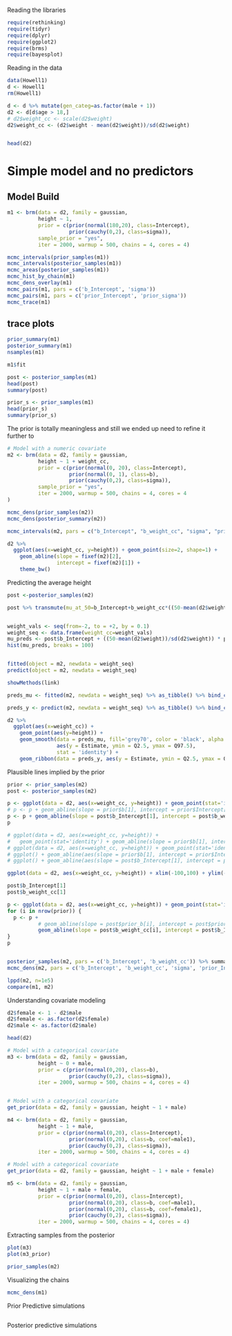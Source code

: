 Reading the libraries
```r
require(rethinking)
require(tidyr)
require(dplyr)
require(ggplot2)
require(brms)
require(bayesplot)

```

Reading in the data

```r

data(Howell1)
d <- Howell1
rm(Howell1)

d <- d %>% mutate(gen_categ=as.factor(male + 1))
d2 <- d[d$age > 18,]
# d2$weight_cc <- scale(d2$weight)
d2$weight_cc <- (d2$weight - mean(d2$weight))/sd(d2$weight)


head(d2)
```

# Simple model and no predictors

## Model Build
```r

m1 <- brm(data = d2, family = gaussian,
          height ~ 1,
          prior = c(prior(normal(180,20), class=Intercept),
                    prior(cauchy(0,2), class=sigma)),
          sample_prior = "yes",
          iter = 2000, warmup = 500, chains = 4, cores = 4)

```

```r
mcmc_intervals(prior_samples(m1))
mcmc_intervals(posterior_samples(m1))
mcmc_areas(posterior_samples(m1))
mcmc_hist_by_chain(m1)
mcmc_dens_overlay(m1)
mcmc_pairs(m1, pars = c('b_Intercept', 'sigma'))
mcmc_pairs(m1, pars = c('prior_Intercept', 'prior_sigma'))
mcmc_trace(m1)
```

## trace plots

```r

prior_summary(m1)
posterior_summary(m1)
nsamples(m1)

m1$fit
```

```r

post <- posterior_samples(m1)
head(post)
summary(post)

prior_s <- prior_samples(m1)
head(prior_s)
summary(prior_s)

```



The prior is totally meaningless and still we ended up  need to refine it further to 

```r
# Model with a numeric covariate
m2 <- brm(data = d2, family = gaussian,
          height ~ 1 + weight_cc,
          prior = c(prior(normal(0, 20), class=Intercept),
                    prior(normal(0, 1), class=b),
                    prior(cauchy(0,2), class=sigma)),
          sample_prior = "yes",
          iter = 2000, warmup = 500, chains = 4, cores = 4
)
```

```r
mcmc_dens(prior_samples(m2))
mcmc_dens(posterior_summary(m2))

mcmc_intervals(m2, pars = c("b_Intercept", "b_weight_cc", "sigma", "prior_Intercept", "prior_b", "prior_sigma"))

```

```r


d2 %>%
  ggplot(aes(x=weight_cc, y=height)) + geom_point(size=2, shape=1) +
    geom_abline(slope = fixef(m2)[2],
                intercept = fixef(m2)[1]) +
    theme_bw()

```

Predicting the average height

```r

post <-posterior_samples(m2)

post %>% transmute(mu_at_50=b_Intercept+b_weight_cc*((50-mean(d2$weight))/sd(d2$weight)))


weight_vals <- seq(from=-2, to = +2, by = 0.1)
weight_seq <- data.frame(weight_cc=weight_vals)
mu_preds <- post$b_Intercept + ((50-mean(d2$weight))/sd(d2$weight)) * post$b_weight_cc
hist(mu_preds, breaks = 100)


fitted(object = m2, newdata = weight_seq)
predict(object = m2, newdata = weight_seq)

showMethods(link)
```

```r

preds_mu <- fitted(m2, newdata = weight_seq) %>% as_tibble() %>% bind_cols(weight_seq)

preds_y <- predict(m2, newdata = weight_seq) %>% as_tibble() %>% bind_cols(weight_seq)

d2 %>%
  ggplot(aes(x=weight_cc)) +
    geom_point(aes(y=height)) +
    geom_smooth(data = preds_mu, fill='grey70', color = 'black', alpha = 2/3,
                aes(y = Estimate, ymin = Q2.5, ymax = Q97.5), 
                stat = 'identity') +
    geom_ribbon(data = preds_y, aes(y = Estimate, ymin = Q2.5, ymax = Q97.5), fill='grey83', alpha = 1/2)


```

Plausible lines implied by the prior
```r

prior <- prior_samples(m2)
post <- posterior_samples(m2)

p <- ggplot(data = d2, aes(x=weight_cc, y=height)) + geom_point(stat='identity')
# p <- p + geom_abline(slope = prior$b[1], intercept = prior$Intercept[1])
p <- p + geom_abline(slope = post$b_Intercept[1], intercept = post$b_weight_cc[1], color='red')
p

# ggplot(data = d2, aes(x=weight_cc, y=height)) + 
#   geom_point(stat='identity') + geom_abline(slope = prior$b[1], intercept = prior$Intercept[1], color='red')
# ggplot(data = d2, aes(x=weight_cc, y=height)) + geom_point(stat='identity') + geom_abline(slope = post$b_weight_cc[1], intercept = post$b_Intercept[1], color='red')
# ggplot() + geom_abline(aes(slope = prior$b[1], intercept = prior$Intercept[1]), color='red') + xlim(-100,100) + ylim(-500, 500)
# ggplot() + geom_abline(aes(slope = post$b_Intercept[1], intercept = post$b_weight_cc[1]), color='red') + xlim(-100,100) + ylim(-500, 500)

ggplot(data = d2, aes(x=weight_cc, y=height)) + xlim(-100,100) + ylim(-500, 500)

post$b_Intercept[1]
post$b_weight_cc[1]

p <- ggplot(data = d2, aes(x=weight_cc, y=height)) + geom_point(stat='identity')#+ xlim(-10,10) + ylim(-250, 250)
for (i in nrow(prior)) {
  p <- p + 
          # geom_abline(slope = post$prior_b[i], intercept = post$prior_Intercept[i]) +
          geom_abline(slope = post$b_weight_cc[i], intercept = post$b_Intercept[i], color='red')
}
p


posterior_samples(m2, pars = c('b_Intercept', 'b_weight_cc')) %>% summary
mcmc_dens(m2, pars = c('b_Intercept', 'b_weight_cc', 'sigma', 'prior_Intercept', 'prior_b', 'prior_sigma'))
```

```r
lppd(m2, n=1e5)
compare(m1, m2)
```



Understanding covariate modeling
```r

d2$female <- 1 - d2$male
d2$female <- as.factor(d2$female)
d2$male <- as.factor(d2$male)

head(d2)

# Model with a categorical covariate
m3 <- brm(data = d2, family = gaussian,
          height ~ 0 + male,
          prior = c(prior(normal(0,20), class=b),
                    prior(cauchy(0,2), class=sigma)),
          iter = 2000, warmup = 500, chains = 4, cores = 4)


# Model with a categorical covariate
get_prior(data = d2, family = gaussian, height ~ 1 + male)

m4 <- brm(data = d2, family = gaussian,
          height ~ 1 + male,
          prior = c(prior(normal(0,20), class=Intercept),
                    prior(normal(0,20), class=b, coef=male1),
                    prior(cauchy(0,2), class=sigma)),
          iter = 2000, warmup = 500, chains = 4, cores = 4)

# Model with a categorical covariate
get_prior(data = d2, family = gaussian, height ~ 1 + male + female)

m5 <- brm(data = d2, family = gaussian,
          height ~ 1 + male + female,
          prior = c(prior(normal(0,20), class=Intercept),
                    prior(normal(0,20), class=b, coef=male1),
                    prior(normal(0,20), class=b, coef=female1),
                    prior(cauchy(0,2), class=sigma)),
          iter = 2000, warmup = 500, chains = 4, cores = 4)

```

Extracting samples from the posterior
```r

plot(m3)
plot(m3_prior)

```

```r

prior_samples(m2)

```

Visualizing the chains
```r


mcmc_dens(m1)

```

Prior Predictive simulations

```r


```

Posterior predictive simulations

```r


```